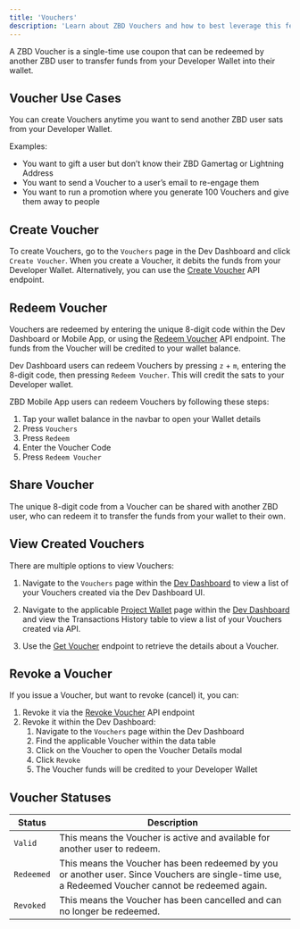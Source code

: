```yaml
---
title: 'Vouchers'
description: 'Learn about ZBD Vouchers and how to best leverage this feature.'
---
```


A ZBD Voucher is a single-time use coupon that can be redeemed by another ZBD user to transfer funds from your Developer Wallet into their wallet.

## Voucher Use Cases

You can create Vouchers anytime you want to send another ZBD user sats from your Developer Wallet.

Examples:

*   You want to gift a user but don’t know their ZBD Gamertag or Lightning Address
*   You want to send a Voucher to a user’s email to re-engage them
*   You want to run a promotion where you generate 100 Vouchers and give them away to people

## Create Voucher

To create Vouchers, go to the `Vouchers` page in the Dev Dashboard and click `Create Voucher`. When you create a Voucher, it debits the funds from your Developer Wallet. Alternatively, you can use the [Create Voucher](/api-reference/vouchers/create) API endpoint.

## Redeem Voucher

Vouchers are redeemed by entering the unique 8-digit code within the Dev Dashboard or Mobile App, or using the [Redeem Voucher](/api-reference/vouchers/redeem) API endpoint. The funds from the Voucher will be credited to your wallet balance. 

Dev Dashboard users can redeem Vouchers by pressing `z` + `m`, entering the 8-digit code, then pressing `Redeem Voucher`. This will credit the sats to your Developer wallet. 

ZBD Mobile App users can redeem Vouchers by following these steps:
1. Tap your wallet balance in the navbar to open your Wallet details
2. Press `Vouchers`
3. Press `Redeem`
4. Enter the Voucher Code
5. Press `Redeem Voucher`

## Share Voucher

The unique 8-digit code from a Voucher can be shared with another ZBD user, who can redeem it to transfer the funds from your wallet to their own.

## View Created Vouchers

There are multiple options to view Vouchers:

1. Navigate to the `Vouchers` page within the [Dev Dashboard](https://dashboard.zebedee.io/) to view a list of your Vouchers created via the Dev Dashboard UI.

2. Navigate to the applicable [Project Wallet](/docs/dashboard/projects/wallet) page within the [Dev Dashboard](https://dashboard.zebedee.io/) and view the Transactions History table to view a list of your Vouchers created via API.

3. Use the [Get Voucher](/api-reference/vouchers/get) endpoint to retrieve the details about a Voucher. 

## Revoke a Voucher

If you issue a Voucher, but want to revoke (cancel) it, you can:

1.  Revoke it via the [Revoke Voucher](/api-reference/vouchers/revoke) API endpoint
2.  Revoke it within the Dev Dashboard:
    1.  Navigate to the `Vouchers` page within the Dev Dashboard
    2.  Find the applicable Voucher within the data table
    3.  Click on the Voucher to open the Voucher Details modal
    4.  Click `Revoke`
    5.  The Voucher funds will be credited to your Developer Wallet

## Voucher Statuses
| Status | Description |
| --- | --- |
| `Valid` | This means the Voucher is active and available for another user to redeem. |
| `Redeemed` | This means the Voucher has been redeemed by you or another user. Since Vouchers are single-time use, a Redeemed Voucher cannot be redeemed again. |
| `Revoked` | This means the Voucher has been cancelled and can no longer be redeemed. |
